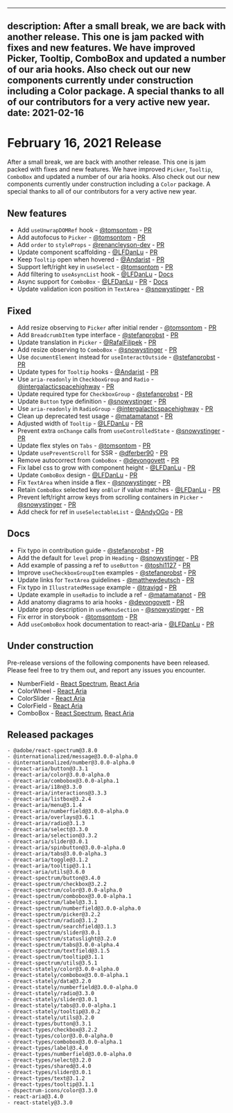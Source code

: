 <!-- Copyright 2020 Adobe. All rights reserved.
This file is licensed to you under the Apache License, Version 2.0 (the "License");
you may not use this file except in compliance with the License. You may obtain a copy
of the License at http://www.apache.org/licenses/LICENSE-2.0
Unless required by applicable law or agreed to in writing, software distributed under
the License is distributed on an "AS IS" BASIS, WITHOUT WARRANTIES OR REPRESENTATIONS
OF ANY KIND, either express or implied. See the License for the specific language
governing permissions and limitations under the License. -->


---
description: After a small break, we are back with another release. This one is jam packed with fixes and new features. We have improved Picker, Tooltip, ComboBox and updated a number of our aria hooks. Also check out our new components currently under construction including a Color package. A special thanks to all of our contributors for a very active new year.
date: 2021-02-16
---

# February 16, 2021 Release

After a small break, we are back with another release. This one is jam packed with fixes and new features. We have improved `Picker`, `Tooltip`, `ComboBox` and updated a number of our aria hooks. Also check out our new components currently under construction including a `Color` package. A special thanks to all of our contributors for a very active new year.

## New features
- Add `useUnwrapDOMRef` hook - [@tomsontom](https://github.com/tomsontom) - [PR](https://github.com/adobe/react-spectrum/pull/1322)
- Add autofocus to `Picker` - [@tomsontom](https://github.com/tomsontom) - [PR](https://github.com/adobe/react-spectrum/pull/1250)
- Add `order` to `styleProps` - [@renancleyson-dev](https://github.com/renancleyson-dev) - [PR](https://github.com/adobe/react-spectrum/pull/1351)
- Update component scaffolding - [@LFDanLu](https://github.com/LFDanLu) - [PR](https://github.com/adobe/react-spectrum/pull/1364)
- Keep `Tooltip` open when hovered - [@Andarist](https://github.com/Andarist) - [PR](https://github.com/adobe/react-spectrum/pull/1377)
- Support left/right key in `useSelect` - [@tomsontom](https://github.com/tomsontom) - [PR](https://github.com/adobe/react-spectrum/pull/1299)
- Add filtering to `useAsyncList` hook - [@LFDanLu](https://github.com/LFDanLu) - [Docs](https://react-spectrum.adobe.com/react-stately/useAsyncList.html#filtering)
- Async support for `ComboBox` - [@LFDanLu](https://github.com/LFDanLu) - [PR](https://github.com/adobe/react-spectrum/pull/1335) - [Docs](https://react-spectrum.adobe.com/react-spectrum/ComboBox.html#asynchronous-loading)
- Update validation icon position in `TextArea` - [@snowystinger](https://github.com/snowystinger) - [PR](https://github.com/adobe/react-spectrum/pull/1543)


## Fixed
- Add resize observing to `Picker` after initial render - [@tomsontom](https://github.com/tomsontom) - [PR](https://github.com/adobe/react-spectrum/pull/1284)
- Add `BreadcrumbItem` type interface - [@stefanprobst](https://github.com/stefanprobst) - [PR](https://github.com/adobe/react-spectrum/pull/1317)
- Update translation in `Picker` - [@RafalFilipek](https://github.com/RafalFilipek) - [PR](https://github.com/adobe/react-spectrum/pull/1309)
- Add resize observing to `ComboBox` - [@snowystinger](https://github.com/snowystinger) - [PR](https://github.com/adobe/react-spectrum/pull/1333)
- Use `documentElement` instead for `useInteractOutside`  - [@stefanprobst](https://github.com/stefanprobst) - [PR](https://github.com/adobe/react-spectrum/pull/1369)
- Update types for `Tooltip` hooks - [@Andarist](https://github.com/Andarist) - [PR](https://github.com/adobe/react-spectrum/pull/1372)
- Use `aria-readonly` in `CheckboxGroup` and `Radio` - [@intergalacticspacehighway](https://github.com/intergalacticspacehighway) - [PR](https://github.com/adobe/react-spectrum/pull/1414)
- Update required type for `CheckboxGroup` - [@stefanprobst](https://github.com/stefanprobst) - [PR](https://github.com/adobe/react-spectrum/pull/1337)
- Update `Button` type definition - [@snowystinger](https://github.com/snowystinger) - [PR](https://github.com/adobe/react-spectrum/pull/1361)
- Use `aria-readonly` in `RadioGroup` - [@intergalacticspacehighway](https://github.com/intergalacticspacehighway) - [PR](https://github.com/adobe/react-spectrum/pull/1424)
- Clean up deprecated test usage - [@matamatanot](https://github.com/matamatanot) - [PR](https://github.com/adobe/react-spectrum/pull/1430)
- Adjusted width of `Tooltip` - [@LFDanLu](https://github.com/LFDanLu) - [PR](https://github.com/adobe/react-spectrum/pull/1451)
- Prevent extra `onChange` calls from `useControlledState` - [@snowystinger](https://github.com/snowystinger) - [PR](https://github.com/adobe/react-spectrum/pull/1480)
- Update flex styles on `Tabs` - [@tomsontom](https://github.com/tomsontom) - [PR](https://github.com/adobe/react-spectrum/pull/1473)
- Update `usePreventScroll` for SSR - [@dferber90](https://github.com/dferber90) - [PR](https://github.com/adobe/react-spectrum/pull/1315)
- Remove autocorrect from `ComboBox` - [@devongovett](https://github.com/devongovett) - [PR](https://github.com/adobe/react-spectrum/pull/1502)
- Fix label css to grow with component height  - [@LFDanLu](https://github.com/LFDanLu) - [PR](https://github.com/adobe/react-spectrum/pull/1575)
- Update `ComboBox` design - [@LFDanLu](https://github.com/LFDanLu) - [PR](https://github.com/adobe/react-spectrum/pull/1492)
- Fix `TextArea` when inside a flex - [@snowystinger](https://github.com/snowystinger) - [PR](https://github.com/adobe/react-spectrum/pull/1531)
- Retain `ComboBox` selected key `onBlur` if value matches - [@LFDanLu](https://github.com/LFDanLu) - [PR](https://github.com/adobe/react-spectrum/pull/1541)
- Prevent left/right arrow keys from scrolling containers in `Picker` - [@snowystinger](https://github.com/snowystinger) - [PR](https://github.com/adobe/react-spectrum/pull/1540)
- Add check for ref in `useSelectableList` - [@AndyOGo](https://github.com/AndyOGo) - [PR](https://github.com/adobe/react-spectrum/pull/1550)


## Docs
- Fix typo in contribution guide - [@stefanprobst](https://github.com/stefanprobst) - [PR](https://github.com/adobe/react-spectrum/pull/1319)
- Add the default for `level` prop in `Heading`  - [@snowystinger](https://github.com/snowystinger) - [PR](https://github.com/adobe/react-spectrum/pull/1349)
- Add example of passing a ref to `useButton` - [@toshi1127](https://github.com/toshi1127) - [PR](https://github.com/adobe/react-spectrum/pull/1298)
- Improve `useCheckboxGroupItem` examples - [@stefanprobst](https://github.com/stefanprobst) - [PR](https://github.com/adobe/react-spectrum/pull/1336)
- Update links for `TextArea` guidelines - [@matthewdeutsch](https://github.com/matthewdeutsch) - [PR](https://github.com/adobe/react-spectrum/pull/1357)
- Fix typo in `IllustratedMessage` example - [@travigd](https://github.com/travigd) - [PR](https://github.com/adobe/react-spectrum/pull/1410)
- Update example in `useRadio` to include a ref - [@matamatanot](https://github.com/matamatanot) - [PR](https://github.com/adobe/react-spectrum/pull/1370)
- Add anatomy diagrams to aria hooks - [@devongovett](https://github.com/devongovett) - [PR](https://github.com/adobe/react-spectrum/pull/1452)
- Update prop description in `useMenuSection` - [@snowystinger](https://github.com/snowystinger) - [PR](https://github.com/adobe/react-spectrum/pull/1461)
- Fix error in storybook - [@tomsontom](https://github.com/tomsontom) - [PR](https://github.com/adobe/react-spectrum/pull/1491)
- Add `useComboBox` hook documentation to react-aria - [@LFDanLu](https://github.com/LFDanLu) - [PR](https://github.com/adobe/react-spectrum/pull/1276)


## Under construction

Pre-release versions of the following components have been released. Please feel free to try them out, and report any issues you encounter.

- NumberField - [React Spectrum](https://react-spectrum.adobe.com/react-spectrum/NumberField.html), [React Aria](https://react-spectrum.adobe.com/react-aria/useNumberField.html)
- ColorWheel - [React Aria](https://react-spectrum.adobe.com/react-aria/useColorWheel.html)
- ColorSlider - [React Aria](https://react-spectrum.adobe.com/react-aria/useColorSlider.html)
- ColorField - [React Aria](https://react-spectrum.adobe.com/react-aria/useColorField.html)
- ComboBox - [React Spectrum](https://react-spectrum.adobe.com/react-spectrum/ComboBox.html), [React Aria](https://react-spectrum.adobe.com/react-aria/useComboBox.html)

## Released packages
```
- @adobe/react-spectrum@3.8.0
- @internationalized/message@3.0.0-alpha.0
- @internationalized/number@3.0.0-alpha.0
- @react-aria/button@3.3.1
- @react-aria/color@3.0.0-alpha.0
- @react-aria/combobox@3.0.0-alpha.1
- @react-aria/i18n@3.3.0
- @react-aria/interactions@3.3.3
- @react-aria/listbox@3.2.4
- @react-aria/menu@3.1.4
- @react-aria/numberfield@3.0.0-alpha.0
- @react-aria/overlays@3.6.1
- @react-aria/radio@3.1.3
- @react-aria/select@3.3.0
- @react-aria/selection@3.3.2
- @react-aria/slider@3.0.1
- @react-aria/spinbutton@3.0.0-alpha.0
- @react-aria/tabs@3.0.0-alpha.3
- @react-aria/toggle@3.1.2
- @react-aria/tooltip@3.1.1
- @react-aria/utils@3.6.0
- @react-spectrum/button@3.4.0
- @react-spectrum/checkbox@3.2.2
- @react-spectrum/color@3.0.0-alpha.0
- @react-spectrum/combobox@3.0.0-alpha.1
- @react-spectrum/label@3.3.1
- @react-spectrum/numberfield@3.0.0-alpha.0
- @react-spectrum/picker@3.2.2
- @react-spectrum/radio@3.1.2
- @react-spectrum/searchfield@3.1.3
- @react-spectrum/slider@3.0.1
- @react-spectrum/statuslight@3.2.0
- @react-spectrum/tabs@3.0.0-alpha.4
- @react-spectrum/textfield@3.1.5
- @react-spectrum/tooltip@3.1.1
- @react-spectrum/utils@3.5.1
- @react-stately/color@3.0.0-alpha.0
- @react-stately/combobox@3.0.0-alpha.1
- @react-stately/data@3.2.0
- @react-stately/numberfield@3.0.0-alpha.0
- @react-stately/radio@3.3.0
- @react-stately/slider@3.0.1
- @react-stately/tabs@3.0.0-alpha.1
- @react-stately/tooltip@3.0.2
- @react-stately/utils@3.2.0
- @react-types/button@3.3.1
- @react-types/checkbox@3.2.2
- @react-types/color@3.0.0-alpha.0
- @react-types/combobox@3.0.0-alpha.1
- @react-types/label@3.4.0
- @react-types/numberfield@3.0.0-alpha.0
- @react-types/select@3.2.0
- @react-types/shared@3.4.0
- @react-types/slider@3.0.1
- @react-types/text@3.1.2
- @react-types/tooltip@3.1.1
- @spectrum-icons/color@3.3.0
- react-aria@3.4.0
- react-stately@3.3.0
```
